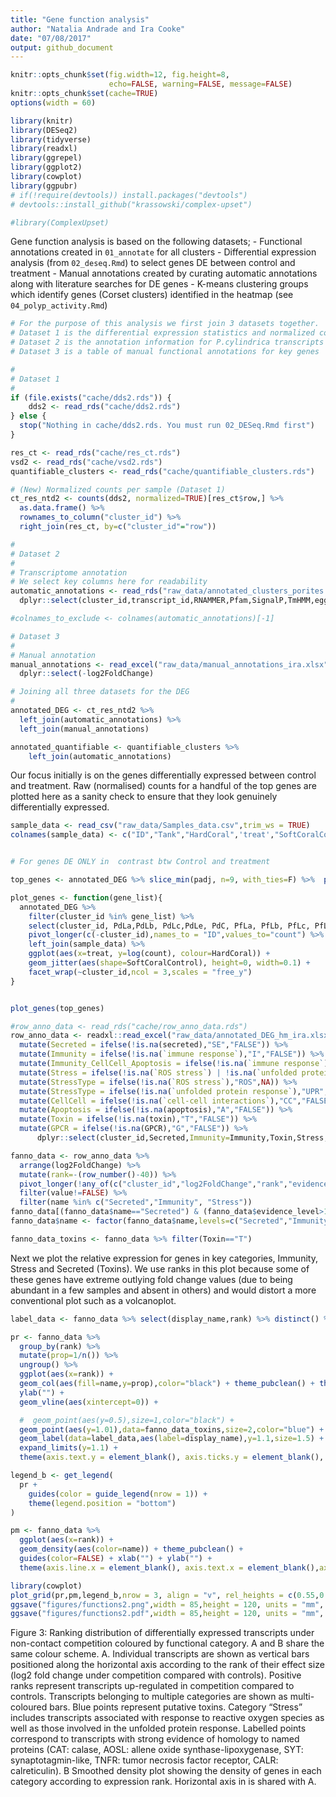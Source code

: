 ```yaml
---
title: "Gene function analysis"
author: "Natalia Andrade and Ira Cooke"
date: "07/08/2017"
output: github_document
---
```


```r
knitr::opts_chunk$set(fig.width=12, fig.height=8,
                      echo=FALSE, warning=FALSE, message=FALSE)
knitr::opts_chunk$set(cache=TRUE)
options(width = 60)

library(knitr)
library(DESeq2)
library(tidyverse)
library(readxl)
library(ggrepel)
library(ggplot2)
library(cowplot)
library(ggpubr)
# if(!require(devtools)) install.packages("devtools")
# devtools::install_github("krassowski/complex-upset")

#library(ComplexUpset)
```

Gene function analysis is based on the following datasets;
  - Functional annotations created in `01_annotate` for all clusters
  - Differential expression analysis (from `02_deseq.Rmd`) to select genes DE between control and treatment
  - Manual annotations created by curating automatic annotations along with literature searches for DE genes
  - K-means clustering groups which identify genes (Corset clusters) identified in the heatmap (see `04_polyp_activity.Rmd`)
  
```r
# For the purpose of this analysis we first join 3 datasets together. 
# Dataset 1 is the differential expression statistics and normalized counts for all transcripts
# Dataset 2 is the annotation information for P.cylindrica transcripts
# Dataset 3 is a table of manual functional annotations for key genes

#
# Dataset 1
#
if (file.exists("cache/dds2.rds")) {
    dds2 <- read_rds("cache/dds2.rds")
} else {
  stop("Nothing in cache/dds2.rds. You must run 02_DESeq.Rmd first")
}

res_ct <- read_rds("cache/res_ct.rds")
vsd2 <- read_rds("cache/vsd2.rds")
quantifiable_clusters <- read_rds("cache/quantifiable_clusters.rds")

# (New) Normalized counts per sample (Dataset 1)
ct_res_ntd2 <- counts(dds2, normalized=TRUE)[res_ct$row,] %>%
  as.data.frame() %>%
  rownames_to_column("cluster_id") %>% 
  right_join(res_ct, by=c("cluster_id"="row"))
```

```r
#
# Dataset 2
#
# Transcriptome annotation 
# We select key columns here for readability
automatic_annotations <- read_rds("raw_data/annotated_clusters_porites.rda") %>% 
  dplyr::select(cluster_id,transcript_id,RNAMMER,Pfam,SignalP,TmHMM,eggnog,Kegg,ipro_pfam,ipro_pfam_desc,ipr_go,best_swissprot,Entry,Protein_names,Gene_names,Organism,Keywords,swissprot_go,plutea_id)

#colnames_to_exclude <- colnames(automatic_annotations)[-1]

# Dataset 3
#
# Manual annotation
manual_annotations <- read_excel("raw_data/manual_annotations_ira.xlsx",na = "NA") %>% 
  dplyr::select(-log2FoldChange)
```


```r
# Joining all three datasets for the DEG
#
annotated_DEG <- ct_res_ntd2 %>% 
  left_join(automatic_annotations) %>% 
  left_join(manual_annotations)

annotated_quantifiable <- quantifiable_clusters %>% 
    left_join(automatic_annotations) 
```

Our focus initially is on the genes differentially expressed between control and treatment. Raw (normalised) counts for a handful of the top genes are plotted here as a sanity check to ensure that they look genuinely differentially expressed.

```r
sample_data <- read_csv("raw_data/Samples_data.csv",trim_ws = TRUE)
colnames(sample_data) <- c("ID","Tank","HardCoral",'treat',"SoftCoralControl","PdvsL_Other")


# For genes DE ONLY in  contrast btw Control and treatment

top_genes <- annotated_DEG %>% slice_min(padj, n=9, with_ties=F) %>%  pull(cluster_id)

plot_genes <- function(gene_list){
  annotated_DEG %>%
    filter(cluster_id %in% gene_list) %>% 
    select(cluster_id, PdLa,PdLb, PdLc,PdLe, PdC, PfLa, PfLb, PfLc, PfLd, PfLe, PfC) %>% 
    pivot_longer(c(-cluster_id),names_to = "ID",values_to="count") %>%
    left_join(sample_data) %>% 
    ggplot(aes(x=treat, y=log(count), colour=HardCoral)) +
    geom_jitter(aes(shape=SoftCoralControl), height=0, width=0.1) +
    facet_wrap(~cluster_id,ncol = 3,scales = "free_y") 
}


plot_genes(top_genes)
```



```r
#row_anno_data <- read_rds("cache/row_anno_data.rds")
row_anno_data <- readxl::read_excel("raw_data/annotated_DEG_hm_ira.xlsx",na = "NA") %>% 
  mutate(Secreted = ifelse(!is.na(secreted),"SE","FALSE")) %>% 
  mutate(Immunity = ifelse(!is.na(`immune response`),"I","FALSE")) %>% 
  mutate(Immunity_CellCell_Apoptosis = ifelse(!is.na(`immune response`) | !is.na(apoptosis) | !is.na(`cell-cell interactions`),"ICA","FALSE")) %>% 
  mutate(Stress = ifelse(!is.na(`ROS stress`) | !is.na(`unfolded protein response`),"SR","FALSE")) %>% 
  mutate(StressType = ifelse(!is.na(`ROS stress`),"ROS",NA)) %>% 
  mutate(StressType = ifelse(!is.na(`unfolded protein response`),"UPR",StressType)) %>%   
  mutate(CellCell = ifelse(!is.na(`cell-cell interactions`),"CC","FALSE")) %>%   
  mutate(Apoptosis = ifelse(!is.na(apoptosis),"A","FALSE")) %>% 
  mutate(Toxin = ifelse(!is.na(toxin),"T","FALSE")) %>% 
  mutate(GPCR = ifelse(!is.na(GPCR),"G","FALSE")) %>% 
      dplyr::select(cluster_id,Secreted,Immunity=Immunity,Toxin,Stress,Apoptosis,log2FoldChange,evidence_level,StressType,display_name) %>% as.data.frame()

fanno_data <- row_anno_data %>% 
  arrange(log2FoldChange) %>% 
  mutate(rank=-(row_number()-40)) %>% 
  pivot_longer(!any_of(c("cluster_id","log2FoldChange","rank","evidence_level","Toxin","StressType","display_name"))) %>% 
  filter(value!=FALSE) %>% 
  filter(name %in% c("Secreted","Immunity", "Stress"))
fanno_data[(fanno_data$name=="Secreted") & (fanno_data$evidence_level>1),'display_name'] <- ""
fanno_data$name <- factor(fanno_data$name,levels=c("Secreted","Immunity","Stress"))

fanno_data_toxins <- fanno_data %>% filter(Toxin=="T")
```

Next we plot the relative expression for genes in key categories, Immunity, Stress and Secreted (Toxins).  We use ranks in this plot because some of these genes have extreme outlying fold change values (due to being abundant in a few samples and absent in others) and would distort a more conventional plot such as a volcanoplot.  

```r

label_data <- fanno_data %>% select(display_name,rank) %>% distinct() %>% filter(display_name!="") %>% filter(!is.na(display_name))

pr <- fanno_data %>% 
  group_by(rank) %>% 
  mutate(prop=1/n()) %>% 
  ungroup() %>% 
  ggplot(aes(x=rank)) + 
  geom_col(aes(fill=name,y=prop),color="black") + theme_pubclean() + theme(legend.title = element_blank(), legend.position = "none") + xlab("Expression Rank") + 
  ylab("") + 
  geom_vline(aes(xintercept=0)) +

  #  geom_point(aes(y=0.5),size=1,color="black") + 
  geom_point(aes(y=1.01),data=fanno_data_toxins,size=2,color="blue") +
  geom_label(data=label_data,aes(label=display_name),y=1.1,size=1.5) +
  expand_limits(y=1.1) +
  theme(axis.text.y = element_blank(), axis.ticks.y = element_blank(), axis.line.x = element_line(), panel.grid.major.y = element_blank()) + theme(text=element_text(size=8)) 

legend_b <- get_legend(
  pr + 
    guides(color = guide_legend(nrow = 1)) +
    theme(legend.position = "bottom")
)

pm <- fanno_data %>% 
  ggplot(aes(x=rank)) + 
  geom_density(aes(color=name)) + theme_pubclean() + 
  guides(color=FALSE) + xlab("") + ylab("") +
  theme(axis.line.x = element_blank(), axis.text.x = element_blank(),axis.ticks.x = element_blank()) +theme(text=element_text(size=8)) 

library(cowplot)
plot_grid(pr,pm,legend_b,nrow = 3, align = "v", rel_heights = c(0.55,0.4,0.05), labels = c("A","B"))
ggsave("figures/functions2.png",width = 85,height = 120, units = "mm", dpi = 300)
ggsave("figures/functions2.pdf",width = 85,height = 120, units = "mm", dpi = 300)
```

Figure 3: Ranking distribution of differentially expressed transcripts under non-contact competition coloured by functional category. A and B share the same colour scheme. A. Individual transcripts are shown as vertical bars positioned along the horizontal axis according to the rank of their effect size (log2 fold change under competition compared with controls). Positive ranks represent transcripts up-regulated in competition compared to controls.  Transcripts belonging to multiple categories are shown as multi-coloured bars. Blue points represent putative toxins. Category “Stress” includes transcripts associated with response to reactive oxygen species as well as those involved in the unfolded protein response. Labelled points correspond to transcripts with strong evidence of homology to named proteins (CAT: calase, AOSL: allene oxide synthase-lipoxygenase, SYT: synaptotagmin-like, TNFR: tumor necrosis factor receptor, CALR: calreticulin). B Smoothed density plot showing the density of genes in each category according to expression rank. Horizontal axis in is shared with A.

```r

```



